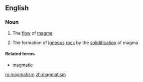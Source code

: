 ==English==

===Noun===
{{en-noun|-}}

#{{geology}} The [[flow]] of [[magma]]
#{{geology}} The formation of [[igneous]] [[rock]] by the [[solidification]] of magma

====Related terms====
*[[magmatic]]

[[ro:magmatism]]
[[zh:magmatism]]